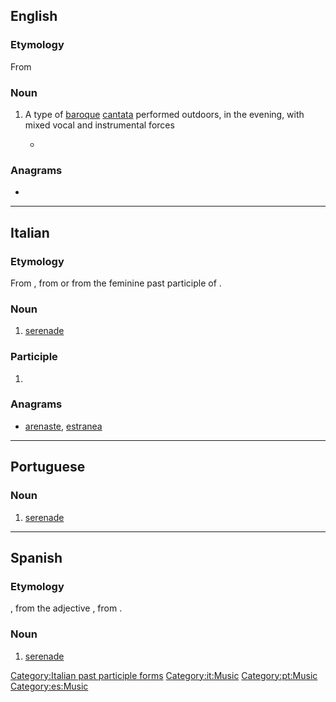 ==English==

===Etymology===
From {{etyl|it|en}} {{m|it|serenata}}

===Noun===
{{en-noun}}

# {{lb|en|music}} A type of [[baroque]] [[cantata]] performed outdoors, in the evening, with mixed vocal and instrumental forces
#* {{quote-journal|2007|January 25|James R. Oestreich|The Shepherd, the Sea Nymph and the Big Rock, Abridged|New York Times|url=http://www.nytimes.com/2007/01/25/arts/music/25aulo.html
|passage=More’s the pity, for this work (technically a '''serenata''') is a little gem, and Aulos polished it to a fine luster.}}

===Anagrams===
* {{anagrams|en|Near East|arsenate|arsetane|asterane}}

----

==Italian==
{{wikipedia|lang=it}}

===Etymology===
From {{m|it|sereno||clear, calm}}, from {{etyl|la|it}} {{m|la|serenus||calm}} or from the feminine past participle of {{m|it|serenare}}.

===Noun===
{{it-noun|f}}

# [[serenade]]

===Participle===
{{head|it|past participle form}}

# {{feminine singular of|serenato|lang=it}}

===Anagrams===
* [[arenaste#Italian|arenaste]], [[estranea#Italian|estranea]]

[[Category:Italian past participle forms]]
[[Category:it:Music]]

----

==Portuguese==
{{wikipedia|lang=pt}}

===Noun===
{{pt-noun|f}}

# [[serenade]]

[[Category:pt:Music]]

----

==Spanish==
{{wikipedia|lang=es}}

===Etymology===
{{etyl|it|es}} {{m|it|serenata}}, from the adjective {{m|it|sereno||clear, calm}}, from {{etyl|la|es}} {{m|la|serenus||calm}}.

===Noun===
{{es-noun|f}}

# [[serenade]]

[[Category:es:Music]]